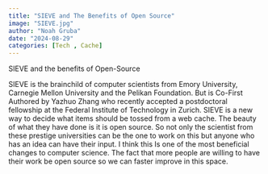 ```yaml
---
title: "SIEVE and The Benefits of Open Source"
image: "SIEVE.jpg"
author: "Noah Gruba"
date: "2024-08-29"
categories: [Tech , Cache]
---
```



SIEVE and the benefits of Open-Source

SIEVE is the brainchild of computer scientists from Emory University, Carnegie Mellon University and the Pelikan Foundation. But is Co-First Authored by Yazhuo Zhang who recently accepted a postdoctoral fellowship at the Federal Institute of Technology in Zurich. SIEVE is a new way to decide what items should be tossed from a web cache. The beauty of what they have done is it is open source. So not only the scientist from these prestige universities can be the one to work on this but anyone who has an idea can have their input. I think this Is one of the most beneficial changes to computer science. The fact that more people are willing to have their work be open source so we can faster improve in this space.
